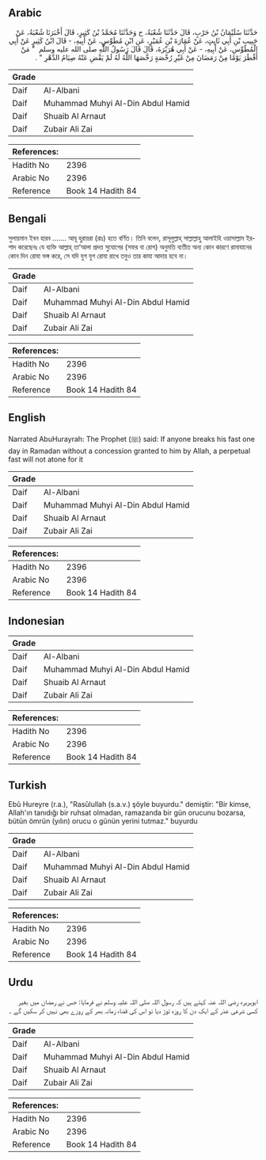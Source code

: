 ## Arabic


<div dir="rtl" lang="ar" style={{fontSize:'larger',backgroundColor:'#f8f9fa',padding:20}}>
حَدَّثَنَا سُلَيْمَانُ بْنُ حَرْبٍ، قَالَ حَدَّثَنَا شُعْبَةُ، ح وَحَدَّثَنَا مُحَمَّدُ بْنُ كَثِيرٍ، قَالَ أَخْبَرَنَا شُعْبَةُ، عَنْ حَبِيبِ بْنِ أَبِي ثَابِتٍ، عَنْ عُمَارَةَ بْنِ عُمَيْرٍ، عَنِ ابْنِ مُطَوِّسٍ، عَنْ أَبِيهِ، - قَالَ ابْنُ كَثِيرٍ عَنْ أَبِي الْمُطَوِّسِ، عَنْ أَبِيهِ، - عَنْ أَبِي هُرَيْرَةَ، قَالَ قَالَ رَسُولُ اللَّهِ صلى الله عليه وسلم ‏ "‏ مَنْ أَفْطَرَ يَوْمًا مِنْ رَمَضَانَ مِنْ غَيْرِ رُخْصَةٍ رَخَّصَهَا اللَّهُ لَهُ لَمْ يَقْضِ عَنْهُ صِيَامُ الدَّهْرِ ‏"‏ ‏.‏
</div>
<div style={{backgroundColor:'#f8f9fa',padding:20, marginBottom: 10}}><table> <thead> <tr> <th>Grade</th> <th></th> </tr> </thead> <tbody> <tr><td>Daif</td><td>Al-Albani</td></tr><tr><td>Daif</td><td>Muhammad Muhyi Al-Din Abdul Hamid</td></tr><tr><td>Daif</td><td>Shuaib Al Arnaut</td></tr><tr><td>Daif</td><td>Zubair Ali Zai</td></tr></tbody></table><table> <thead> <tr> <th>References:</th> <th></th> </tr> </thead> <tbody><tr><td>Hadith No</td><td>2396</td></tr><tr><td>Arabic No</td><td>2396</td></tr><tr><td>Reference</td><td>Book 14 Hadith 84</td></tr></tbody></table></div>

## Bengali


<div dir="ltr" lang="bn" style={{fontSize:'larger',backgroundColor:'#f8f9fa',padding:20}}>
সুলায়মান ইবন হারব ....... আবূ হুরায়রা (রাঃ) হতে বর্ণিত। তিনি বলেন, রাসূলুল্লাহ্ সাল্লাল্লাহু আলাইহি ওয়াসাল্লাম ইরশাদ করেছেনঃ যে ব্যক্তি আল্লাহ্ তা‘আলা প্রদত্ত সুযোগের (সফর বা রোগ) অনুমতি ব্যতীত অন্য কোন কারণে রামাযানের কোন দিন রোযা ভঙ্গ করে, সে যদি যুগ যুগ রোযা রাখে তবুও তার কাযা আদায় হবে না।
</div>
<div style={{backgroundColor:'#f8f9fa',padding:20, marginBottom: 10}}><table> <thead> <tr> <th>Grade</th> <th></th> </tr> </thead> <tbody> <tr><td>Daif</td><td>Al-Albani</td></tr><tr><td>Daif</td><td>Muhammad Muhyi Al-Din Abdul Hamid</td></tr><tr><td>Daif</td><td>Shuaib Al Arnaut</td></tr><tr><td>Daif</td><td>Zubair Ali Zai</td></tr></tbody></table><table> <thead> <tr> <th>References:</th> <th></th> </tr> </thead> <tbody><tr><td>Hadith No</td><td>2396</td></tr><tr><td>Arabic No</td><td>2396</td></tr><tr><td>Reference</td><td>Book 14 Hadith 84</td></tr></tbody></table></div>

## English


<div dir="ltr" lang="en" style={{fontSize:'larger',backgroundColor:'#f8f9fa',padding:20}}>
Narrated AbuHurayrah: The Prophet (ﷺ) said: If anyone breaks his fast one day in Ramadan without a concession granted to him by Allah, a perpetual fast will not atone for it
</div>
<div style={{backgroundColor:'#f8f9fa',padding:20, marginBottom: 10}}><table> <thead> <tr> <th>Grade</th> <th></th> </tr> </thead> <tbody> <tr><td>Daif</td><td>Al-Albani</td></tr><tr><td>Daif</td><td>Muhammad Muhyi Al-Din Abdul Hamid</td></tr><tr><td>Daif</td><td>Shuaib Al Arnaut</td></tr><tr><td>Daif</td><td>Zubair Ali Zai</td></tr></tbody></table><table> <thead> <tr> <th>References:</th> <th></th> </tr> </thead> <tbody><tr><td>Hadith No</td><td>2396</td></tr><tr><td>Arabic No</td><td>2396</td></tr><tr><td>Reference</td><td>Book 14 Hadith 84</td></tr></tbody></table></div>

## Indonesian


<div dir="ltr" lang="id" style={{fontSize:'larger',backgroundColor:'#f8f9fa',padding:20}}>

</div>
<div style={{backgroundColor:'#f8f9fa',padding:20, marginBottom: 10}}><table> <thead> <tr> <th>Grade</th> <th></th> </tr> </thead> <tbody> <tr><td>Daif</td><td>Al-Albani</td></tr><tr><td>Daif</td><td>Muhammad Muhyi Al-Din Abdul Hamid</td></tr><tr><td>Daif</td><td>Shuaib Al Arnaut</td></tr><tr><td>Daif</td><td>Zubair Ali Zai</td></tr></tbody></table><table> <thead> <tr> <th>References:</th> <th></th> </tr> </thead> <tbody><tr><td>Hadith No</td><td>2396</td></tr><tr><td>Arabic No</td><td>2396</td></tr><tr><td>Reference</td><td>Book 14 Hadith 84</td></tr></tbody></table></div>

## Turkish


<div dir="ltr" lang="tr" style={{fontSize:'larger',backgroundColor:'#f8f9fa',padding:20}}>
Ebû Hureyre (r.a.), "Rasûlullah (s.a.v.) şöyle buyurdu." demiştir: "Bir kimse, Allah'ın tanıdığı bir ruhsat olmadan, ramazanda bir gün orucunu bozarsa, bütün ömrün (yılın) orucu o günün yerini tutmaz." buyurdu
</div>
<div style={{backgroundColor:'#f8f9fa',padding:20, marginBottom: 10}}><table> <thead> <tr> <th>Grade</th> <th></th> </tr> </thead> <tbody> <tr><td>Daif</td><td>Al-Albani</td></tr><tr><td>Daif</td><td>Muhammad Muhyi Al-Din Abdul Hamid</td></tr><tr><td>Daif</td><td>Shuaib Al Arnaut</td></tr><tr><td>Daif</td><td>Zubair Ali Zai</td></tr></tbody></table><table> <thead> <tr> <th>References:</th> <th></th> </tr> </thead> <tbody><tr><td>Hadith No</td><td>2396</td></tr><tr><td>Arabic No</td><td>2396</td></tr><tr><td>Reference</td><td>Book 14 Hadith 84</td></tr></tbody></table></div>

## Urdu


<div dir="rtl" lang="ur" style={{fontSize:'larger',backgroundColor:'#f8f9fa',padding:20}}>
ابوہریرہ رضی اللہ عنہ کہتے ہیں کہ رسول اللہ صلی اللہ علیہ وسلم نے فرمایا: جس نے رمضان میں بغیر کسی شرعی عذر کے ایک دن کا روزہ توڑ دیا تو اس کی قضاء زمانہ بھر کے روزے بھی نہیں کر سکیں گے ۔
</div>
<div style={{backgroundColor:'#f8f9fa',padding:20, marginBottom: 10}}><table> <thead> <tr> <th>Grade</th> <th></th> </tr> </thead> <tbody> <tr><td>Daif</td><td>Al-Albani</td></tr><tr><td>Daif</td><td>Muhammad Muhyi Al-Din Abdul Hamid</td></tr><tr><td>Daif</td><td>Shuaib Al Arnaut</td></tr><tr><td>Daif</td><td>Zubair Ali Zai</td></tr></tbody></table><table> <thead> <tr> <th>References:</th> <th></th> </tr> </thead> <tbody><tr><td>Hadith No</td><td>2396</td></tr><tr><td>Arabic No</td><td>2396</td></tr><tr><td>Reference</td><td>Book 14 Hadith 84</td></tr></tbody></table></div>